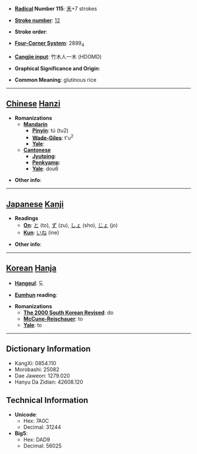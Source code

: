 * '''[[Wiktionary:Chinese radical index| Radical]] Number 115''': [[Wiktionary:Chinese radical index 禾|禾]]+7 strokes

* '''[[Wiktionary:Chinese total strokes index|Stroke number]]''': [[Wiktionary:Chinese total strokes index 12|12]]

* '''Stroke order''': 

* '''[[Wiktionary:Chinese four corner index|Four-Corner System]]''': 2899<sub>4</sub>

* '''[[Wiktionary:Chinese Cangjie index|Cangjie input]]''': 竹木人一木 (HDOMD)

* '''Graphical Significance and Origin''': 

* '''Common Meaning''': glutinous rice

----

== [[Chinese]] [[Hanzi]] ==

* '''Romanizations'''
** '''[[Mandarin]]'''
*** '''[[Pinyin]]''': tú (tu2)
*** '''[[Wade-Giles]]''': t'u<sup>2</sup>
*** '''[[Yale]]''': 
** '''[[Cantonese]]'''
*** '''[[Jyutping]]''':
*** '''[[Penkyamp]]''': 
*** '''[[Yale]]''': dou6

* '''Other info''': 

----

== [[Japanese]] [[Kanji]] ==

* '''Readings'''
** '''[[On]]''': [[と]] (to), [[ず]] (zu), [[しょ]] (sho), [[じょ]] (jo)
** '''[[Kun]]''': [[いね]] (ine)

* '''Other info''':  

----

== [[Korean]] [[Hanja]] ==

* '''[[Hangeul]]''': 도

* '''[[Eumhun]] reading''': 

* '''Romanizations'''
** '''[[The 2000 South Korean Revised Romanization|The 2000 South Korean Revised]]''': do
** '''[[McCune-Reischauer]]''': to
** '''[[Yale]]''': to

----

== Dictionary Information ==

* KangXi: 0854.110
* Morobashi: 25082
* Dae Jaweon: 1279.020
* Hanyu Da Zidian: 42608.120

== Technical Information ==

* '''Unicode''':
** Hex: 7A0C
** Decimal: 31244
* '''Big5''':
** Hex: DAD9
** Decimal: 56025